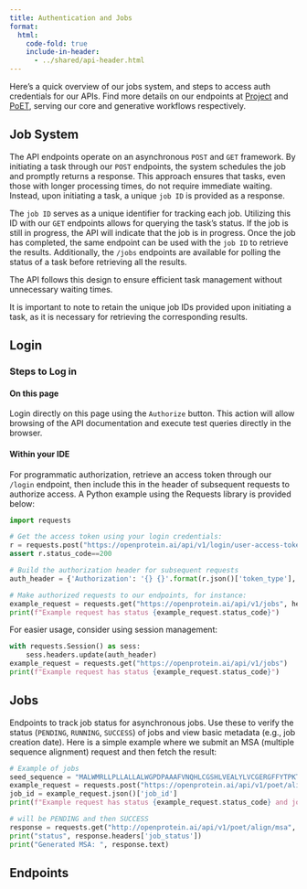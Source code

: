 ```yaml
---
title: Authentication and Jobs 
format:
  html:
    code-fold: true
    include-in-header: 
      - ../shared/api-header.html
---
```


Here’s a quick overview of our jobs system, and steps to access auth credentials for our APIs. Find more details on our endpoints at [Project](./project.qmd) and [PoET](./poet.qmd), serving our core and generative workflows respectively.


## Job System

The API endpoints operate on an asynchronous `POST` and `GET` framework. By initiating a task through our `POST` endpoints, the system schedules the job and promptly returns a response. This approach ensures that tasks, even those with longer processing times, do not require immediate waiting. Instead, upon initiating a task, a unique `job ID` is provided as a response.

The `job ID` serves as a unique identifier for tracking each job. Utilizing this ID with our `GET` endpoints allows for querying the task's status. If the job is still in progress, the API will indicate that the job is in progress. Once the job has completed, the same endpoint can be used with the `job ID` to retrieve the results. Additionally, the `/jobs` endpoints are available for polling the status of a task before retrieving all the results.

The API follows this design to ensure efficient task management without unnecessary waiting times.

It is important to note to retain the unique job IDs provided upon initiating a task, as it is necessary for retrieving the corresponding results.


## Login

### Steps to Log in

#### On this page
Login directly on this page using the `Authorize` button. This action will allow browsing of the API documentation and execute test queries directly in the browser.

#### Within your IDE
For programmatic authorization, retrieve an access token through our `/login` endpoint, then include this in the header of subsequent requests to authorize access. A Python example using the Requests library is provided below:


```python
import requests

# Get the access token using your login credentials:
r = requests.post("https://openprotein.ai/api/v1/login/user-access-token", data={"username": your_username, "password": your_password})
assert r.status_code==200

# Build the authorization header for subsequent requests
auth_header = {'Authorization': '{} {}'.format(r.json()['token_type'], r.json()['access_token'])}

# Make authorized requests to our endpoints, for instance:
example_request = requests.get("https://openprotein.ai/api/v1/jobs", headers=auth_header)
print(f"Example request has status {example_request.status_code}")
```
For easier usage, consider using session management:

```python
with requests.Session() as sess:
    sess.headers.update(auth_header)
example_request = requests.get("https://openprotein.ai/api/v1/jobs")
print(f"Example request has status {example_request.status_code}")
```

## Jobs
Endpoints to track job status for asynchronous jobs. Use these to verify the status (`PENDING`, `RUNNING`, `SUCCESS`) of jobs and view basic metadata (e.g., job creation date). Here is a simple example where we submit an MSA (multiple sequence alignment) request and then fetch the result:

```python
# Example of jobs 
seed_sequence = "MALWMRLLPLLALLALWGPDPAAAFVNQHLCGSHLVEALYLVCGERGFFYTPKTRREAEDLQVGQVELGGGPGAGSLQPLALEGSLQKRGIVEQCCTSICSLYQLENYCN" # Human INS sequence
example_request = requests.post("https://openprotein.ai/api/v1/poet/align/msa", files={"msa_file":seed_sequence.encode()}, headers=auth_header)
job_id = example_request.json()['job_id']
print(f"Example request has status {example_request.status_code} and jobid {job_id}")

# will be PENDING and then SUCCESS
response = requests.get("http://openprotein.ai/api/v1/poet/align/msa", params={"job_id":job_id}, headers=auth_header)
print("status", response.headers['job_status'])
print("Generated MSA: ", response.text)
```

## Endpoints

```{=html}
  <script type="module" src="../js/swaggerAuth.js"></script>
  <div id="swagger-ui"></div>
```